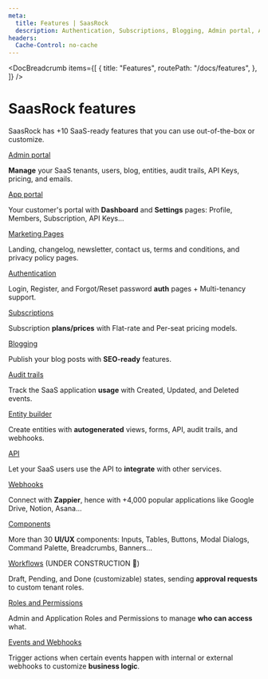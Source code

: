 ```yaml
---
meta:
  title: Features | SaasRock
  description: Authentication, Subscriptions, Blogging, Admin portal, App portal, Audit trails, Entity builder, API, and Webhooks
headers:
  Cache-Control: no-cache
---
```



<DocBreadcrumb
  items={[
    {
      title: "Features",
      routePath: "/docs/features",
    },
  ]}
/>

# SaasRock features

SaasRock has +10 SaaS-ready features that you can use out-of-the-box or customize.

[Admin portal](/docs/features/admin-portal)

**Manage** your SaaS tenants, users, blog, entities, audit trails, API Keys, pricing, and emails.

[App portal](/docs/features/app-portal)

Your customer's portal with **Dashboard** and **Settings** pages: Profile, Members, Subscription, API Keys...

[Marketing Pages](/docs/features/marketing)

Landing, changelog, newsletter, contact us, terms and conditions, and privacy policy pages.

[Authentication](/docs/features/authentication)

Login, Register, and Forgot/Reset password **auth** pages + Multi-tenancy support.

[Subscriptions](/docs/features/subscriptions)

Subscription **plans/prices** with Flat-rate and Per-seat pricing models.

[Blogging](/docs/features/blogging)

Publish your blog posts with **SEO-ready** features.

[Audit trails](/docs/features/audit-trails)

Track the SaaS application **usage** with Created, Updated, and Deleted events.

[Entity builder](/docs/features/entity-builder)

Create entities with **autogenerated** views, forms, API, audit trails, and webhooks.

[API](/docs/features/api)

Let your SaaS users use the API to **integrate** with other services.

[Webhooks](/docs/features/webhooks)

Connect with **Zappier**, hence with +4,000 popular applications like Google Drive, Notion, Asana...

[Components](/docs/components)

More than 30 **UI/UX** components: Inputs, Tables, Buttons, Modal Dialogs, Command Palette, Breadcrumbs, Banners...

[Workflows](/docs/features/workflows) (UNDER CONSTRUCTION 🚧)

Draft, Pending, and Done (customizable) states, sending **approval requests** to custom tenant roles.

[Roles and Permissions](/docs/features/roles-and-permissions)

Admin and Application Roles and Permissions to manage **who can access** what.

[Events and Webhooks](/docs/features/events-and-webhooks)

Trigger actions when certain events happen with internal or external webhooks to customize **business logic**.

